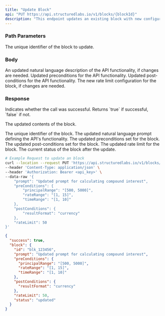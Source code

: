 ```yaml
---
title: "Update Block"
api: "PUT https://api.structuredlabs.io/v1/blocks/{blockId}"
description: "This endpoint updates an existing block with new configurations or modifications."
---
```


### Path Parameters

<ParamField path="blockId" type="string">
  The unique identifier of the block to update.
</ParamField>

### Body

<ParamField body="prompt" type="string">
  An updated natural language description of the API functionality, if changes
  are needed.
</ParamField>

<ParamField body="preConditions" type="object" optional="true">
  Updated preconditions for the API functionality.
</ParamField>

<ParamField body="postConditions" type="object" optional="true">
  Updated post-conditions for the API functionality.
</ParamField>

<ParamField body="rateLimit" type="number" optional="true">
  The new rate limit configuration for the block, if changes are needed.
</ParamField>

### Response

<ResponseField name="success" type="boolean">
  Indicates whether the call was successful. Returns `true` if successful,
  `false` if not.
</ResponseField>

<ResponseField name="block" type="object">

The updated contents of the block.

<Expandable title="Toggle object">

<ResponseField name="id" type="string">
  The unique identifier of the block.
</ResponseField>

<ResponseField name="prompt" type="string">
  The updated natural language prompt defining the API's functionality.
</ResponseField>

<ResponseField name="preConditions" type="object">
  The updated preconditions set for the block.
</ResponseField>

<ResponseField name="postConditions" type="object">
  The updated post-conditions set for the block.
</ResponseField>

<ResponseField name="rateLimit" type="number">
  The updated rate limit for the block.
</ResponseField>

<ResponseField name="status" type="string">
  The current status of the block after the update.
</ResponseField>

</Expandable>

</ResponseField>

<RequestExample>

```bash Example Request
# Example Request to update an block
curl --location --request PUT 'https://api.structuredlabs.io/v1/blocks/{blockId}' \
--header 'Content-Type: application/json' \
--header 'Authorization: Bearer <api_key>' \
--data-raw '{
    "prompt": "Updated prompt for calculating compound interest",
    "preConditions": {
        "principalRange": "[500, 5000]",
        "rateRange": "[1, 15]",
        "timeRange": "[1, 10]"
    },
    "postConditions": {
        "resultFormat": "currency"
    },
    "rateLimit": 50
}'
```

</RequestExample>

<ResponseExample>

```json Response
{
  "success": true,
  "block": {
    "id": "blk_123456",
    "prompt": "Updated prompt for calculating compound interest",
    "preConditions": {
      "principalRange": "[500, 5000]",
      "rateRange": "[1, 15]",
      "timeRange": "[1, 10]"
    },
    "postConditions": {
      "resultFormat": "currency"
    },
    "rateLimit": 50,
    "status": "updated"
  }
}
```

</ResponseExample>
